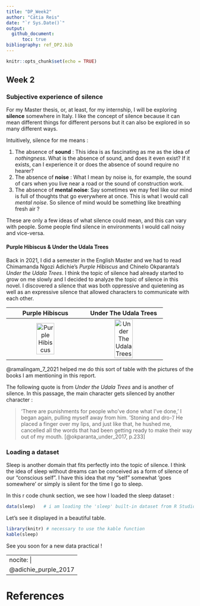 ```yaml
---
title: "DP_Week2"
author: "Cátia Reis"
date: "`r Sys.Date()`"
output: 
  github_document:
      toc: true
bibliography: ref_DP2.bib
---
```


```r
knitr::opts_chunk$set(echo = TRUE)
```

## Week 2

### Subjective experience of silence

For my Master thesis, or, at least, for my internship, I will be exploring **silence** somewhere in Italy. I like the concept of silence because it can mean different things for different persons but it can also be explored in so many different ways. 

Intuitively, silence for me means : 

1. The absence of **sound** : This idea is as fascinating as me as the idea of *nothingness*. What is the absence of sound, and does it even exist? If it exists,    can I experience it or does the absence of sound require no hearer?
2. The absence of **noise** : What I mean by noise is, for example, the sound of cars when you live near a road or the sound of construction work. 
3. The absence of **mental noise**: Say sometimes we may feel like our mind is full of thoughts that go everywhere at once. This is what I would call *mental noise*. So silence of mind would be something like breathing fresh air ? 

These are only a few ideas of what silence could mean, and this can vary with people. Some people find silence in environments I would call noisy and vice-versa. 

#### Purple Hibiscus & Under the Udala Trees

Back in 2021, I did a semester in the English Master and we had to read Chimamanda Ngozi Adichie's *Purple Hibiscus* and Chinelo Okparanta's *Under the Udala Trees*. I think the topic of silence had already started to grow on me slowly and I decided to analyze the topic of silence in this novel. I discovered a silence that was both oppressive and quietening as well as an expressive silence that allowed characters to communicate with each other. 

|Purple Hibiscus|Under The Udala Trees|
|:-:|:-:|
![Purple Hibiscus](https://static.fnac-static.com/multimedia/Images/FR/NR/80/11/44/4460928/1540-0/tsp20190111222358/Purple-Hibiscus.jpg){width=50%}|![Under The Udala Trees](https://images-eu.ssl-images-amazon.com/images/I/81lkwx77O5L._AC_UL600_SR600,600_.jpg){width=50%}|

@ramalingam_7_2021 helped me do this sort of table with the pictures of the books I am mentioning in this report. 


The following quote is from *Under the Udala Trees* and is another of silence. In this passage, the main character gets silenced by another character :

> 'There are punishments for people who’ve done what I’ve done,’ I began again, pulling myself away from him. ‘Stoning and dro-‘/ He placed a finger over my lips, and just like that, he hushed me, cancelled all the words that had been getting ready to make their way out of my mouth. [@okparanta_under_2017, p.233] 

### Loading a dataset

Sleep is another domain that fits perfectly into the topic of silence. I think the idea of sleep without dreams can be conceived as a form of silence of our "conscious self". I have this idea that my "self" somewhat 'goes somewhere' or simply is silent for the time I go to sleep. 

In this r code chunk section, we see how I loaded the sleep dataset : 
```r
data(sleep)   # i am loading the 'sleep' built-in dataset from R Studio
```
Let's see it displayed in a beautiful table. 
```r
library(knitr) # necessary to use the kable function
kable(sleep)
```

See you soon for a new data practical !

---
nocite: |
  @adichie_purple_2017
---


# References 



